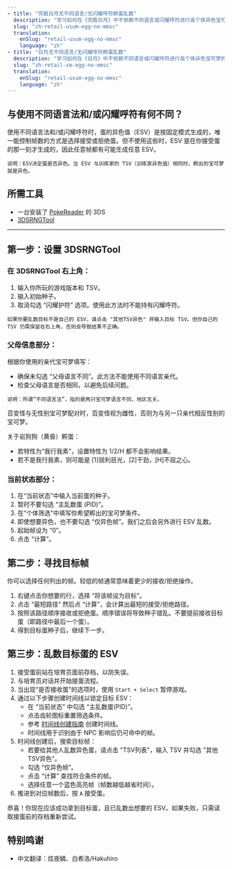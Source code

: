 ```yaml
---
- title: "究极日月无不同语言/无闪耀呼符孵蛋乱数"
  description: "学习如何在《究极日月》中不依赖不同语言或闪耀呼符进行高个体异色宝可梦的孵蛋乱数。"
  slug: "zh-retail-usum-egg-no-mmsc"
  translation:
    enSlug: "retail-usum-egg-no-mmsc"
    language: "zh"
- title: "日月无不同语言/无闪耀呼符孵蛋乱数"
  description: "学习如何在《日月》中不依赖不同语言或闪耀呼符进行高个体异色宝可梦的孵蛋乱数。"
  slug: "zh-retail-sm-egg-no-mmsc"
  translation:
    enSlug: "retail-usum-egg-no-mmsc"
    language: "zh"
---
```


## 与使用不同语言法和/或闪耀呼符有何不同？

使用不同语言法和/或闪耀呼符时，蛋的异色值（ESV）是按固定模式生成的，唯一能控制帧数的方式是选择接受或拒绝蛋。但不使用这些时，ESV 是在你接受蛋的那一刻才生成的，因此任意帧都有可能生成任意 ESV。

```
说明：ESV决定蛋是否异色。当 ESV 与训练家的 TSV（训练家异色值）相同时，孵出的宝可梦就是异色。
```

## 所需工具

- 一台安装了 [PokeReader](/install-pokereader) 的 3DS
- [3DSRNGTool](https://github.com/wwwwwwzx/3DSRNGTool/releases)

---

## 第一步：设置 3DSRNGTool

### 在 3DSRNGTool 右上角：

1. 输入你所玩的游戏版本和 TSV。
2. 输入初始种子。
3. 取消勾选 “闪耀护符” 选项。使用此方法时不能持有闪耀呼符。

```
如果你要乱数目标不是自己的 ESV，请点击 "其他TSV异色" 并输入目标 TSV。但你自己的 TSV 仍需保留在右上角，否则会导致结果不正确。
```

### 父母信息部分：

根据你使用的亲代宝可梦填写：

- 确保未勾选 “父母语言不同”。此方法不能使用不同语言亲代。
- 检查父母语言是否相同，以避免后续问题。

```
说明：所谓“不同语言法”，指的是两只宝可梦语言不同，地区无关。
```

百变怪与无性别宝可梦配对时，百变怪视为雌性，否则为与另一只亲代相反性别的宝可梦。

关于岩狗狗（黄昏）孵蛋：

- 若特性为“我行我素”，设置特性为 1/2/H 都不会影响结果。
- 若不是我行我素，则可能是 [1]锐利目光，[2]干劲，[H]不屈之心。

### 当前状态部分：

1. 在“当前状态”中输入当前蛋的种子。
2. 暂时不要勾选 “主乱数蛋 (PID)”。
3. 在“个体筛选”中填写你希望孵出的宝可梦条件。
4. 即使想要异色，也不要勾选 “仅异色帧”。我们之后会另外进行 ESV 乱数。
5. 起始帧设为 “0”。
6. 点击 “计算”。

## 第二步：寻找目标帧

你可以选择任何列出的帧。较低的帧通常意味着更少的接收/拒绝操作。

1. 右键点击你想要的行，选择 “将该帧设为目标”。
2. 点击 “最短路径” 然后点 “计算”，会计算出最短的接受/拒绝路径。
3. 按照该路径顺序接收或拒绝蛋。顺序错误将导致种子错乱。不要提前接收目标蛋（即路径中最后一个蛋）。
4. 得到目标蛋种子后，继续下一步。

## 第三步：乱数目标蛋的 ESV

1. 接受蛋前站在培育员面前存档，以防失误。
2. 与培育员对话并开始接蛋流程。
3. 当出现“是否接收蛋”的选项时，使用 `Start + Select` 暂停游戏。
4. 通过以下步骤创建时间线以锁定目标 ESV：
   - 在 “当前状态” 中勾选 “主乱数蛋(PID)”。
   - 点击齿轮图标重置筛选条件。
   - 参考 [时间线创建指南](/retail-usum-timeline) 创建时间线。
   - 时间线用于识别由于 NPC 影响后仍可命中的帧。
5. 时间线创建后，搜索目标帧：
   - 若要给其他人乱数异色蛋，请点击 "TSV列表"，输入 TSV 并勾选 "其他TSV异色"。
   - 勾选 “仅异色帧”。
   - 点击 “计算” 查找符合条件的帧。
   - 选择任意一个蓝色高亮帧（帧数越低越省时间）。
6. 推进到对应帧数后，按 `A` 接受蛋。

恭喜！你现在应该成功拿到目标蛋，且已乱数出想要的 ESV。如果失败，只需读取接蛋前的存档重新尝试。

## 特别鸣谢

- 中文翻译：炫夜鳞、白希洛/Hakuhiro
